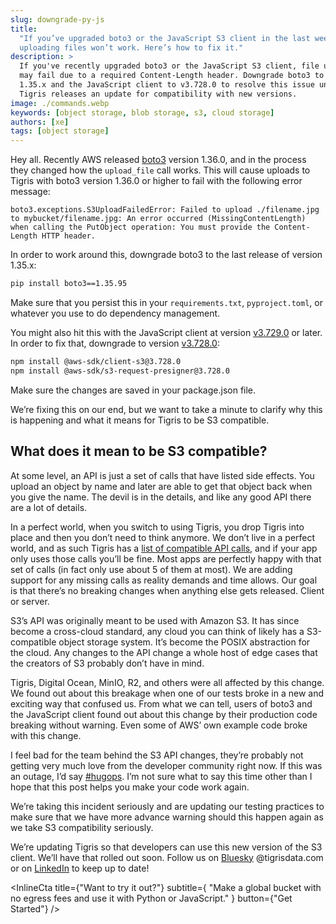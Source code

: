 ```yaml
---
slug: downgrade-py-js
title:
  "If you’ve upgraded boto3 or the JavaScript S3 client in the last week,
  uploading files won’t work. Here’s how to fix it."
description: >
  If you've recently upgraded boto3 or the JavaScript S3 client, file uploads
  may fail due to a required Content-Length header. Downgrade boto3 to version
  1.35.x and the JavaScript client to v3.728.0 to resolve this issue until
  Tigris releases an update for compatibility with new versions.
image: ./commands.webp
keywords: [object storage, blob storage, s3, cloud storage]
authors: [xe]
tags: [object storage]
---
```



Hey all. Recently AWS released
[boto3](https://boto3.amazonaws.com/v1/documentation/api/latest/index.html)
version 1.36.0, and in the process they changed how the `upload_file` call
works. This will cause uploads to Tigris with boto3 version 1.36.0 or higher to
fail with the following error message:

```
boto3.exceptions.S3UploadFailedError: Failed to upload ./filename.jpg to mybucket/filename.jpg: An error occurred (MissingContentLength) when calling the PutObject operation: You must provide the Content-Length HTTP header.
```

In order to work around this, downgrade boto3 to the last release of version
1.35.x:

```sh
pip install boto3==1.35.95
```

Make sure that you persist this in your `requirements.txt`, `pyproject.toml`, or
whatever you use to do dependency management.

You might also hit this with the JavaScript client at version
[v3.729.0](https://github.com/aws/aws-sdk-js-v3/issues/6810) or later. In order
to fix that, downgrade to version
[v3.728.0](https://github.com/aws/aws-sdk-js-v3/releases/tag/v3.728.0):

```sh
npm install @aws-sdk/client-s3@3.728.0
npm install @aws-sdk/s3-request-presigner@3.728.0
```

Make sure the changes are saved in your package.json file.

We’re fixing this on our end, but we want to take a minute to clarify why this
is happening and what it means for Tigris to be S3 compatible.

## What does it mean to be S3 compatible?

At some level, an API is just a set of calls that have listed side effects. You
upload an object by name and later are able to get that object back when you
give the name. The devil is in the details, and like any good API there are a
lot of details.

In a perfect world, when you switch to using Tigris, you drop Tigris into place
and then you don’t need to think anymore. We don’t live in a perfect world, and
as such Tigris has a
[list of compatible API calls](https://www.tigrisdata.com/docs/api/s3/), and if
your app only uses those calls you’ll be fine. Most apps are perfectly happy
with that set of calls (in fact only use about 5 of them at most). We are adding
support for any missing calls as reality demands and time allows. Our goal is
that there’s no breaking changes when anything else gets released. Client or
server.

S3’s API was originally meant to be used with Amazon S3. It has since become a
cross-cloud standard, any cloud you can think of likely has a S3-compatible
object storage system. It’s become the POSIX abstraction for the cloud. Any
changes to the API change a whole host of edge cases that the creators of S3
probably don’t have in mind.

Tigris, Digital Ocean, MinIO, R2, and others were all affected by this change.
We found out about this breakage when one of our tests broke in a new and
exciting way that confused us. From what we can tell, users of boto3 and the
JavaScript client found out about this change by their production code breaking
without warning. Even some of AWS’ own example code broke with this change.

I feel bad for the team behind the S3 API changes, they’re probably not getting
very much love from the developer community right now. If this was an outage,
I’d say
[#hugops](https://www.ibm.com/think/insights/supporting-your-sysadmins-with-hugops).
I’m not sure what to say this time other than I hope that this post helps you
make your code work again.

We’re taking this incident seriously and are updating our testing practices to
make sure that we have more advance warning should this happen again as we take
S3 compatibility seriously.

We’re updating Tigris so that developers can use this new version of the S3
client. We’ll have that rolled out soon. Follow us on
[Bluesky](https://bsky.app/profile/tigrisdata.com) @tigrisdata.com or on
[LinkedIn](https://www.linkedin.com/company/tigrisdata/posts/?feedView=all) to
keep up to date!

<InlineCta
  title={"Want to try it out?"}
  subtitle={
    "Make a global bucket with no egress fees and use it with Python or JavaScript."
  }
  button={"Get Started"}
/>

